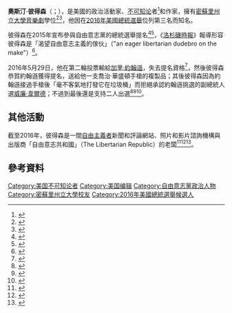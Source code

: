 {{多個問題|
{{Expand|time=2016-08-17T08:25:35+00:00}}
{{请求翻译|time=2016-08-17T08:25:35+00:00}}
}} 
{{Infobox person
|name	          = 奧斯汀·彼得森
|image            = Austin_Petersen_by_Gage_Skidmore.jpg
|caption          = 2013年的奧斯汀·彼得森
|native_name      = Austin Petersen
|native_name_lang = en
|birth_date     = {{birth date and age|1981|2|19}}
|birth_place    = {{USA}}[[密蘇里州|密蘇里州]][[獨立城|獨立城]]
|death_date     = 
|death_place    = 
|alma_mater     = [[密蘇里州立大學|密蘇里州立大學]]
|residence      = {{USA}}[[密蘇里州|密蘇里州]][[堪薩斯城_(密蘇里州)|堪薩斯城]]
|home_town      = 密蘇里州{{le|皮丘利爾 (密蘇里州)|Peculiar, Missouri|皮丘利爾}}
|party          = [[自由意志黨|自由意志黨]]
|profession     =
|spouse         = 
|nationality    = 
|known_for      =
|occupation     = 
|website        = 
}}

'''奧斯汀·彼得森'''（{{lang-en|Austin Petersen}}；{{bd|1981年|2月19日|}}），是美國的政治活動家、[[不可知论|不可知论]]者<ref>{{cite web |last1=Petersen |first1=Austin |title=Agnostic ma'am. Are you familiar with the difference? |url=https://twitter.com/AP4LP/status/731645493038727168?lang=en |website=Twitter |accessdate=August 17, 2016}}</ref>和作家，擁有[[密蘇里州立大學|密蘇里州立大學]][[音樂劇|音樂劇]]學位<ref name="kc">{{cite news|last1=Montgomery|first1=Rick|title=Kansas Citian lost Libertarian Party race, but likely ran campaign of the future|url=http://www.kansascity.com/news/politics-government/article83153432.html|accessdate=7 August 2016|work=[[Kansas_City_Star|Kansas City Star]]|date=20 June 2016|archive-date=2020-11-05|archive-url=https://web.archive.org/web/20201105210726/https://www.kansascity.com/news/politics-government/article83153432.html|dead-url=no}}</ref><ref name="official">{{cite web|title=Petersen at a glance:|url=http://austinpetersen2016.com/about/|website=austinpetersen2016.com|publisher=Petersen for President|accessdate=7 August 2016|archive-url=https://web.archive.org/web/20160808204923/http://austinpetersen2016.com/about/|archive-date=2016-08-08|dead-url=yes}}</ref>，他因在[[2016年美國總統選舉|2016年美國總統選舉]]{{le|2016年自由意志黨總統提名初選|Libertarian Party presidential primaries, 2016|自由意志黨的總統提名}}位列第三名而知名。

彼得森在2015年宣布參與自由意志黨的總統選舉提名<ref>{{cite news|last1=Zeoli|first1=Rich|title=The Libertarian Candidate For President Wants Voters To Join A ‘Generational Movement’|url=http://philadelphia.cbslocal.com/2016/04/28/the-libertarian-candidate-for-president-wants-voters-to-join-a-generational-movement/|accessdate=7 August 2016|work=[[KYW-TV|KYW-TV]]|archive-date=2020-12-04|archive-url=https://web.archive.org/web/20201204212822/https://philadelphia.cbslocal.com/2016/04/28/the-libertarian-candidate-for-president-wants-voters-to-join-a-generational-movement/|dead-url=no}}</ref><ref>{{cite news|last1=Rogers|first1=Brooke|title=Can Austin Petersen Unite Disenfranchsied Republicans?|url=http://www.nationalreview.com/article/435610/austin-petersen-pro-life-libertarian|accessdate=7 August 2016|work=[[National_Review|National Review]]|date=19 May 2016|archive-date=2017-07-07|archive-url=https://web.archive.org/web/20170707044233/http://www.nationalreview.com/article/435610/austin-petersen-pro-life-libertarian|dead-url=no}}</ref>，《[[洛杉磯時報|洛杉磯時報]]》報導{{le|馬特·韋爾奇|Matt Welch}}形容彼得森是「渴望自由意志主義的傢伙」（"an eager libertarian dudebro on the make"）<ref>{{cite news|last1=Welch|first1=Matt|title=Op-Ed Meet the libertarians — the #NeverTrump movement's last hope|url=http://www.latimes.com/opinion/op-ed/la-oe-welch-libertarians-never-trump-20160519-snap-story.html|work=[[Los_Angeles_Times|Los Angeles Times]]|accessdate=2016-08-17|archive-date=2020-11-08|archive-url=https://web.archive.org/web/20201108113536/https://www.latimes.com/opinion/op-ed/la-oe-welch-libertarians-never-trump-20160519-snap-story.html|dead-url=no}}</ref>。

2016年5月29日，他在{{le|2016年自由意志黨全國代表大會|2016 Libertarian National Convention}}第二輪投票輸給[[加里·約翰遜|加里·約翰遜]]，失去提名資格<ref name="C-SPAN Live">{{cite AV media |date=May 29, 2016 |title=Libertarian Party National Convention |language=en |url=http://www.c-span.org/video/?409917-1/libertarian-party-national-convention-selects-nominee&live |access-date=May 29, 2016 |format=Live Video |location=[[Orlando,_Florida|Orlando, Florida]] |publisher=[[C-SPAN|C-SPAN]] |archive-date=2016-06-01 |archive-url=https://web.archive.org/web/20160601045020/http://www.c-span.org/video/?409917-1%2Flibertarian-party-national-convention-selects-nominee&live |dead-url=no }}</ref>，然後彼得森恭賀約翰遜獲得提名，送給他一支喬治·華盛頓手槍的複製品；其後彼得森因為約翰遜接過手槍後「毫不客氣地打發它在垃圾桶」而拒絕承認約翰遜挑選的副總統人選[[威廉·韋爾德|威廉·韋爾德]]；不過到最後還是支持二人出選<ref>{{cite web |last=Chakraborty |first=Barnini |url=http://www.foxnews.com/politics/2016/06/01/libertarian-nominee-accepts-rival-s-gift-washington-replica-pistol-then-trashes-it.html |title=Libertarian nominee accepts rival's gift of Washington replica pistol – then trashes it |work=Fox News |accessdate=June 3, 2016 |archive-date=2017-12-28 |archive-url=https://web.archive.org/web/20171228214927/http://www.foxnews.com/politics/2016/06/01/libertarian-nominee-accepts-rival-s-gift-washington-replica-pistol-then-trashes-it.html |dead-url=no }}</ref><ref name="wt">{{cite news|last1=Chasmar|first1=Jessica|title=Gary Johnson tossed rival Austin Petersen’s gift of George Washington’s replica pistol in trash|url=http://www.washingtontimes.com/news/2016/jun/2/gary-johnson-tossed-rival-austin-petersons-gift-of/|accessdate=7 August 2016|work=[[Washington_Times|Washington Times]]|date=2 June 2016|archive-date=2021-01-19|archive-url=https://web.archive.org/web/20210119121453/https://www.washingtontimes.com/news/2016/jun/2/gary-johnson-tossed-rival-austin-petersons-gift-of/|dead-url=no}}</ref><ref>{{cite news|last1=Weigel|first1=David|title=Is Libertarian Gary Johnson a factor in Clinton-Trump matchup?|url=https://www.washingtonpost.com/politics/is-libertarian-gary-johnson-a-factor-in-clinton-trump-matchup/2016/06/10/05025d84-2dc5-11e6-9b37-42985f6a265c_story.html|accessdate=10 June 2016|work=[[Washington_Post|Washington Post]]|date=7 August 2016|archive-date=2020-12-07|archive-url=https://web.archive.org/web/20201207184642/https://www.washingtonpost.com/politics/is-libertarian-gary-johnson-a-factor-in-clinton-trump-matchup/2016/06/10/05025d84-2dc5-11e6-9b37-42985f6a265c_story.html|dead-url=no}}</ref>。

==其他活動==
截至2016年，彼得森是一間[[自由主義者|自由主義者]]新聞和評論網站、照片和影片諮詢機構與出版商「自由意志共和國」（The Libertarian Republic）的老闆<ref>{{cite news|last1=Libit|first1=Daniel|title=Where are all the Ron 'Paulite' libertarians in 2016?|url=http://www.cnbc.com/2016/04/14/where-are-all-the-ron-paulite-libertarians-in-2016.html|accessdate=7 August 2016|work=[[CNBC|CNBC]]|date=14 April 2016|archive-date=2020-11-08|archive-url=https://web.archive.org/web/20201108123917/https://www.cnbc.com/2016/04/14/where-are-all-the-ron-paulite-libertarians-in-2016.html|dead-url=no}}</ref><ref name="wat">{{cite news|last1=Harper|first1=Jennifer|title=Libertarian hopefuls spar over Nazi-themed wedding cake on Fox Business Network presidential forum|url=http://www.washingtontimes.com/news/2016/mar/31/inside-the-beltway-gary-johnson-john-mcafee-austin/|accessdate=7 August 2016|work=[[Washington_Times|Washington Times]]|date=31 March 2016|archive-date=2016-04-01|archive-url=https://web.archive.org/web/20160401140101/http://www.washingtontimes.com/news/2016/mar/31/inside-the-beltway-gary-johnson-john-mcafee-austin/|dead-url=no}}</ref><ref name="world">{{cite news|last1=Nelson|first1=Steven|title=Libertarians Say 'Brave' Ted Cruz Should Endorse Them, Not Trump|url=http://www.usnews.com/news/articles/2016-05-04/libertarians-say-brave-ted-cruz-should-endorse-them-not-trump|accessdate=7 August 2016|work=[[U.S._News_and_World_Report|U.S. News and World Report]]|date=4 May 2016|archive-date=2020-09-19|archive-url=https://web.archive.org/web/20200919050611/https://www.usnews.com/news/articles/2016-05-04/libertarians-say-brave-ted-cruz-should-endorse-them-not-trump|dead-url=no}}</ref>。

==參考資料==
{{reflist}}

{{Authority control}}
{{DEFAULTSORT:Petersen, Austin}}

[[Category:美国不可知论者|Category:美国不可知论者]]
[[Category:美国编辑|Category:美国编辑]]
[[Category:自由意志黨政治人物|Category:自由意志黨政治人物]]
[[Category:密蘇里州立大學校友|Category:密蘇里州立大學校友]]
[[Category:2016年美國總統選舉候選人|Category:2016年美國總統選舉候選人]]